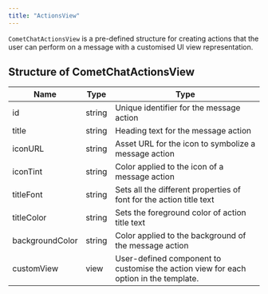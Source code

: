 ```yaml
---
title: "ActionsView"
---
```


`CometChatActionsView` is a pre-defined structure for creating actions that the user can perform on a message with a customised UI view representation.

## Structure of CometChatActionsView

| Name            | Type   | Type                                                                                 |
| --------------- | ------ | ------------------------------------------------------------------------------------ |
| id              | string | Unique identifier for the message action                                             |
| title           | string | Heading text for the message action                                                  |
| iconURL         | string | Asset URL for the icon to symbolize a message action                                 |
| iconTint        | string | Color applied to the icon of a message action                                        |
| titleFont       | string | Sets all the different properties of font for the action title text                  |
| titleColor      | string | Sets the foreground color of action title text                                       |
| backgroundColor | string | Color applied to the background of the message action                                |
| customView      | view   | User-defined component to customise the action view for each option in the template. |

